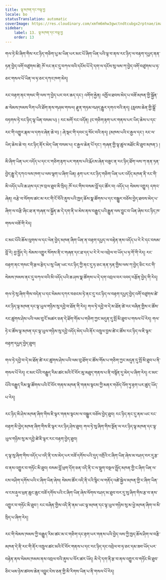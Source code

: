 ```yaml
---
title: ལྟ་མཁན་དང་བལྟ་བྱ
locale: bo
statusTranslation: automatic
coverImage: https://res.cloudinary.com/xmfm6mhw3gwctndtcubgx2rptnae/image/upload/v1740468922/small_cover_tratado_de_psicologia_revolucionaria_a4c0dca4e0.webp
sidebar:
    label: 13. ལྟ་མཁན་དང་བལྟ་བྱ
    order: 13
---
```

གལ་ཏེ་མི་ཞིག་གིས་རང་ཉིད་གཅིག་པུ་མ་ཡིན་པར་མང་པོ་ཞིག་ཡིན་པའི་ལྟ་བ་ནས་རང་ཉིད་ལ་བརྟག་དཔྱད་ནན་ཏན་བྱེད་འགོ་བཙུགས་ཚེ། ཁོ་རང་ནང་དུ་བཀལ་བའི་དངོས་པོ་དེ་དག་ལ་དངོས་སུ་ལས་ཀ་བྱེད་འགོ་བཙུགས་པ་ཧ་ཅང་གསལ་པོ་ཡིན་ལ་ཧ་ཅང་དཀའ་ཁག་མེད།

རང་བརྟག་ནང་གསང་གི་ལས་ཀ་བྱེད་པར་བར་ཆད་དང་། འགོག་རྐྱེན། འཁྱོལ་ཐབས་མེད་པ་བཟོ་མཁན་གྱི་སྐྱོན་ཆ་སེམས་ཁམས་རིག་པའི་ཐོག་ནས་གཤམ་གསལ། རྫུན་གཏམ་བཤད་རྒྱུར་དགའ་བའི་ནད། (རླབས་ཆེན་གྱི་སྒྲོ་བཏགས་ཏེ་རང་ཉིད་ལྷ་ཡིན་བསམ་པ) ། རང་མགོ་རང་འདོན། (ང་གཅིག་རྟག་པར་གནས་པར་ཡིད་ཆེས་པ་དང་རང་གི་འགྱུར་རྣམ་ལ་དགའ་ཞེན་ཆེ་བ) ། ཞེ་སྡང་གི་དབང་དུ་སོང་བའི་ནད། (མཁས་པའི་ང་རྒྱལ་དང་། རང་ལ་ཡིད་ཆེས་ཆེ་བ། རང་ཉིད་ནོར་མེད་ཡིན་བསམ་པ། ང་རྒྱལ་ཆེན་པོ་དང་། གཞན་གྱི་ལྟ་ཚུལ་མཐོང་མི་ཐུབ་མཁན་) །

མི་ཞིག་ཡིན་པར་འདོད་པ་དང་ང་གཅིག་རྟག་པར་གནས་པའི་རྨོངས་ཞེན་བཟུང་ན་རང་ཉིད་ཐོག་ལས་ཀ་ནན་ཏན་བྱེད་རྒྱུ་དེ་དཀའ་ལས་ཁག་པ་ལས་ལྷག་པ་ཞིག་ཡིན། རྟག་པར་རང་ཉིད་གཅིག་ཡིན་པར་འདོད་མཁན་ནི་རང་གི་མི་འདོད་པའི་ཆ་ཤས་དང་ཁ་བྲལ་ཐུབ་མི་སྲིད། ཁོ་རང་གིས་བསམ་བློ་དང་ཚོར་བ། འདོད་པ། སེམས་འགྱུར། དགའ་ཞེན། བརྩེ་བ་སོགས་ཚང་མ་རང་གི་ངོ་བོའི་ནུས་པའི་ཁྱད་ཆོས་སྣ་ཚོགས་པ་དང་བསྒྱུར་བཅོས་བྱེད་ཐབས་མེད་པ་ཞིག་ལ་བརྩི་ཞིང་ཐ་ན་གཞན་ལ་སྐྱོན་ཆ་དེ་དག་ནི་ཕ་མེས་ནས་བརྒྱུད་པའི་རྒྱུན་ལས་བྱུང་བ་ཡིན་ཞེས་རང་ཉིད་ཁ་གསལ་བཟོ་གི་རེད།

ང་མང་པོའི་ཆོས་ལུགས་ལ་དང་ལེན་བྱེད་མཁན་ཞིག་ཡིན་ན་བརྟག་དཔྱད་ལ་བརྟེན་ནས་འདོད་པ་རེ་རེ་དང་བསམ་བློ་རེ། བྱ་སྤྱོད་རེ། སེམས་འགྱུར་སོགས་ནི་ང་གཞན་དང་ཐ་དད་པ་རེ་རེ་ལ་འབྲེལ་བ་ཡོད་པ་ཧ་གོ་གི་རེད། རང་བརྟག་ནང་གསང་གི་རྩལ་རྩེད་པ་སུ་ཡིན་ཡང་རང་ཉིད་ཀྱི་ནང་དུ་ཧ་ཅང་ནན་ཏན་གྱིས་ལས་ཀ་བྱེད་ཅིང་རང་གི་སེམས་ཁམས་ནང་དུ་བཀལ་བའི་མི་འདོད་པའི་ཆ་ཤས་སྣ་ཚོགས་པ་དེ་དག་འབྲལ་བར་འབད་བརྩོན་བྱེད་གི་རེད།

གལ་ཏེ་སུ་ཞིག་གིས་བདེན་པ་དང་སེམས་དཀར་བཅངས་ཏེ་ནང་དུ་རང་ཉིད་ལ་བརྟག་དཔྱད་བྱེད་འགོ་བཙུགས་ཚེ་རང་ཉིད་ལྟ་མཁན་དང་ལྟ་ཡུལ་གཉིས་སུ་དབྱེ་བ་ཐོན་གི་རེད། གལ་ཏེ་དབྱེ་བ་དེ་མ་ཐོན་ཚེ་རང་བཞིན་གྱིས་ང་ཚོས་རང་ཚུགས་ཤེས་པའི་ལམ་བུ་ངོ་མཚར་ཅན་དེ་ཐོག་གོམ་པ་གཅིག་ཀྱང་མདུན་དུ་སྤོ་མི་ཐུབ་པ་གསལ་པོ་རེད། གལ་ཏེ་ང་ཚོས་ལྟ་མཁན་དང་ལྟ་ཡུལ་གཉིས་སུ་དབྱེ་འདོད་མེད་པའི་ནོར་འཁྲུལ་བྱས་ཚེ་ང་ཚོས་རང་ཉིད་ལ་ཇི་ལྟར་བརྟག་དཔྱད་བྱེད་ཐུབ།

གལ་ཏེ་དབྱེ་བ་དེ་མ་ཐོན་ཚེ་རང་ཚུགས་ཤེས་པའི་ལམ་བུ་ཐོག་ང་ཚོས་གོམ་པ་གཅིག་ཀྱང་མདུན་དུ་སྤོ་མི་ཐུབ་པ་ནི་གསལ་པོ་རེད། ང་མང་པོའི་བརྒྱུད་རིམ་ཚང་མའི་ངོ་བོར་མུ་མཐུད་གནས་པ་ནི་བསྙོན་དུ་མེད་པ་ཞིག་རེད། ང་མང་པོའི་བརྒྱུད་རིམ་སྣ་ཚོགས་པའི་ངོ་བོར་གནས་མཁན་ནི་གནས་སྟངས་ཀྱི་མནར་གཅོད་འོག་ཏུ་རྟག་པར་ཚུད་ཡོད་པ་རེད།

རང་ཉིད་མི་ཤེས་མཁན་ཞིག་གིས་ཇི་ལྟར་གནས་སྟངས་ལ་བསྒྱུར་བཅོས་བྱེད་ཐུབ། རང་ཉིད་ནང་དུ་ནམ་ཡང་རང་བརྟག་མི་བྱེད་མཁན་ཞིག་གིས་ཇི་ལྟར་རང་ཉིད་ཤེས་ཐུབ། གལ་ཏེ་སུ་ཞིག་གིས་སྔོན་ལ་རང་ཉིད་ལྟ་མཁན་དང་ལྟ་ཡུལ་གཉིས་སུ་མ་དབྱེ་ཚེ་ཇི་ལྟར་རང་བརྟག་བྱེད་ཐུབ།

ད་ལྟ་སུ་ཞིག་གིས་འདོད་པ་འདི་ནི་ངས་མེད་པར་བཟོ་དགོས་པའི་དུད་འགྲོའི་ང་ཞིག་ཡིན་ཞེས་མ་བཤད་བར་དུ་རྩ་བ་ནས་འགྱུར་བ་གཏོང་མི་ཐུབ། བསམ་བློ་ཕྲག་དོག་ཅན་འདི་ནི་ང་ལ་སྡུག་བསྔལ་སྤྲོད་མཁན་གྱི་ང་ཞིག་ཡིན་ལ་ངས་བཤིག་དགོས་པའི་ང་ཞིག་ཡིན་ཞེས། སེམས་ཚོར་འདི་ནི་ངའི་སྙིང་ལ་གནོད་འཚེ་སྐྱེལ་མཁན་གྱི་ང་ཞིག་ཡིན་ལ་ངས་རྡུལ་ཕྲན་ཆུང་ཆུང་བཟོ་དགོས་པའི་ང་ཞིག་ཡིན་ཞེས་སོགས་བཤད་མ་ཐུབ་བར་དུ་སུ་ཞིག་གིས་རྩ་བ་ནས་འགྱུར་བ་གཏོང་མི་ཐུབ་། རང་བཞིན་གྱིས་འདི་ནི་ནམ་ཡང་ལྟ་མཁན་དང་ལྟ་ཡུལ་གཉིས་སུ་མ་ཕྱེ་མཁན་ཞིག་ལ་མི་སྲིད་པ་ཞིག་རེད།

རང་གི་སེམས་ཁམས་ཀྱི་བརྒྱུད་རིམ་ཚང་མ་ང་གཅིག་དང་རྟག་པར་གནས་པའི་བྱེད་ལས་ཀྱི་ཁྱད་ཆོས་ཤིག་ལ་བརྩི་མཁན་དེ་ནི་རང་གི་ནོར་འཁྲུལ་ཚང་མའི་ངོ་བོར་གནས་པ་དང་རང་ཉིད་དང་འབྲེལ་བ་ཧ་ཅང་དམ་ཟབ་ཡོད་པར་བརྟེན་ནས་སེམས་ཁམས་ནས་འབྲལ་བའི་ནུས་པ་བོར་ཚར་ཡོད། མི་དེ་དག་ནི་རྩ་བ་ནས་འགྱུར་བ་གཏོང་མི་ཐུབ་ཅིང་ཕམ་ཉེས་ཚབས་ཆེན་འབྱུང་ངེས་ཅན་གྱི་མི་རིགས་ཡིན་པ་ནི་གསལ་པོ་རེད།

